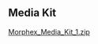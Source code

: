 ## Media Kit
[Morphex_Media_Kit_1.zip](https://github.com/jorphex/morphex-docs/files/10869383/Morphex_Media_Kit_1.zip)
